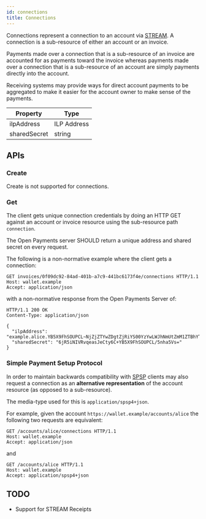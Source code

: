 ```yaml
---
id: connections
title: Connections
---
```


Connections represent a connection to an account via
[STREAM](./terminology#STREAM). A connection is a sub-resource of either an
account or an invoice.

Payments made over a connection that is a sub-resource of an invoice are
accounted for as payments toward the invoice whereas payments made over a
connection that is a sub-resource of an account are simply payments directly
into the account.

Receiving systems may provide ways for direct account payments to be aggregated
to make it easier for the account owner to make sense of the payments.

| Property     | Type        |
| ------------ | ----------- |
| ilpAddress   | ILP Address |
| sharedSecret | string      |

## APIs

### Create

Create is not supported for connections.

### Get

The client gets unique connection credentials by doing an HTTP GET against an
account or invoice resource using the sub-resource path `connection`.

The Open Payments server SHOULD return a unique address and shared secret on
every request.

The following is a non-normative example where the client gets a connection:

```http
GET invoices/0f09dc92-84ad-401b-a7c9-441bc6173f4e/connections HTTP/1.1
Host: wallet.example
Accept: application/json
```

with a non-normative response from the Open Payments Server of:

```http
HTTP/1.1 200 OK
Content-Type: application/json

{
  "ilpAddress": "example.alice.YB5X9FhSOUPCL~NjZjZTYwZDgtZjRiYS00YzYwLWJhNmUtZmM1ZTBhYTk5OTIz",
  "sharedSecret": "6jR5iNIVRvqeasJeCty6C+YB5X9FhSOUPCL/5nha5Vs="
}
```

### Simple Payment Setup Protocol

In order to maintain backwards compatibility with
[SPSP](https://interledger.org/rfcs/0009-simple-payment-setup-protocol/) clients
may also request a connection as an **alternative representation** of the
account resource (as opposed to a sub-resource).

The media-type used for this is `application/spsp4+json`.

For example, given the account `https://wallet.example/accounts/alice` the
following two requests are equivalent:

```http
GET /accounts/alice/connections HTTP/1.1
Host: wallet.example
Accept: application/json
```

and

```http
GET /accounts/alice HTTP/1.1
Host: wallet.example
Accept: application/spsp4+json
```

## TODO

- Support for STREAM Receipts

